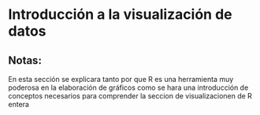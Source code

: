 # Introducción a la visualización de datos

## Notas:

En esta sección se explicara tanto por que R es una herramienta muy poderosa en la elaboración de gráficos como se hara una introducción de conceptos necesarios para comprender la seccion de visualizacionen de R entera
